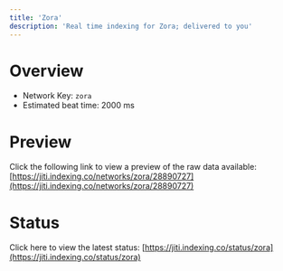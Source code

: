```yaml
---
title: 'Zora'
description: 'Real time indexing for Zora; delivered to you'
---
```


# Overview
- Network Key: `zora`
- Estimated beat time: 2000 ms

# Preview
Click the following link to view a preview of the raw data available: [https://jiti.indexing.co/networks/zora/28890727](https://jiti.indexing.co/networks/zora/28890727)

# Status
Click here to view the latest status: [https://jiti.indexing.co/status/zora](https://jiti.indexing.co/status/zora)
